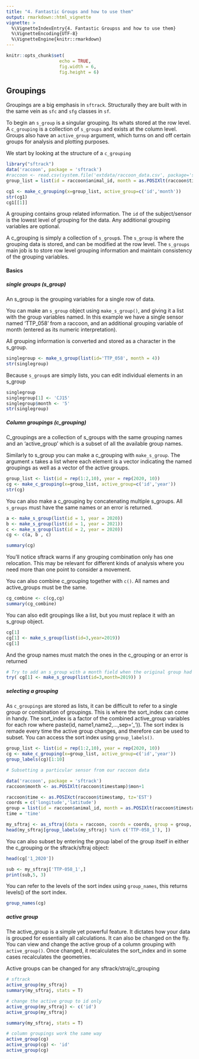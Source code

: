 ```yaml
---
title: "4. Fantastic Groups and how to use them"
output: rmarkdown::html_vignette
vignette: >
  %\VignetteIndexEntry{4. Fantastic Groupss and how to use them}
  %\VignetteEncoding{UTF-8}
  %\VignetteEngine{knitr::rmarkdown}
---
```


```r
knitr::opts_chunk$set(
                    echo = TRUE,
                    fig.width = 6,
                    fig.height = 6)

```

## Groupings  

Groupings are a big emphasis in `sftrack`. Structurally they are built with in the same vein as `sfc` and `sfg` classes in `sf`. 

To begin an `s_group` is a singular grouping. Its whats stored at the row level. 
A `c_grouping` is a collection of `s_groups` and exists at the column level. Groups also have an `active_group` argument, which turns on and off certain groups for analysis and plotting purposes.

We start by looking at the structure of a `c_grouping`

```r
library("sftrack")
data('raccoon', package = 'sftrack')
#raccoon <- read.csv(system.file('extdata/raccoon_data.csv', package='sftrack'))
group_list = list(id = raccoon$animal_id, month = as.POSIXlt(raccoon$timestamp)$mon+1)

cg1 <- make_c_grouping(x=group_list, active_group=c('id','month'))
str(cg1)
cg1[[1]]
```

A grouping contains group related information. The `id` of the subject/sensor is the lowest level of grouping for the data. Any additional grouping variables are optional. 

A c_grouping is simply a collection of `s_group`s. The `s_group` is where the grouping data is stored, and can be modified at the row level. The `s_groups` main job is to store row level grouping information and maintain consistency of the grouping variables.

#### Basics

##### single groups (s_group) 
An s_group is the grouping variables for a single row of data.  

You can make an `s_group` object using `make_s_group()`, and giving it a list with the group variables named. In this example we have a single sensor named 'TTP_058' from a raccoon, and an additional grouping variable of month (entered as its numeric interpretation).

All grouping information is converted and stored as a character in the s_group.

```r

singlegroup <- make_s_group(list(id='TTP_058', month = 4))
str(singlegroup)
```

Because `s_group`s are simply lists, you can edit individual elements in an s_group
```r
singlegroup 
singlegroup[1] <- 'CJ15'
singlegroup$month <- '5'
str(singlegroup)
```

##### Column groupings (c_grouping) 
C_groupings are a collection of s_groups with the same grouping names and an 'active_group' which is a subset of all the available group names.

Similarly to s_group you can make a c_grouping with `make_s_group`. The argument `x` takes a list where each element is a vector indicating the named groupings as well as a vector of the active groups.

```r
group_list <- list(id = rep(1:2,10), year = rep(2020, 10))
cg <- make_c_grouping(x=group_list, active_group=c('id','year'))
str(cg)
```

You can also make a c_grouping by concatenating multiple s_groups. All `s_groups` must have the same names or an error is returned.

```r
a <- make_s_group(list(id = 1, year = 2020))
b <- make_s_group(list(id = 1, year = 2021))
c <- make_s_group(list(id = 2, year = 2020))
cg <- c(a, b , c)

summary(cg)
```
You'll notice sftrack warns if any grouping combination only has one relocation. This may be relevant for different kinds of analysis where you need more than one point to consider a movement. 

You can also combine c_grouping together with `c()`. All names and active_groups must be the same.  

```r
cg_combine <- c(cg,cg)
summary(cg_combine)
```
You can also edit groupings like a list, but you must replace it with an s_group object.
```r
cg[1]
cg[1] <- make_s_group(list(id=3,year=2019))
cg[1]

```

And the group names must match the ones in the c_grouping or an error is returned
```r
# Try to add an s_group with a month field when the original group had year instead 
try( cg[1] <- make_s_group(list(id=3,month=2019)) )
```

##### selecting a grouping

As `c_groupings` are stored as lists, it can be difficult to refer to a single group or combination of groupings. This is where the sort_index can come in handy. The sort_index is a factor of the combined active_group variables for each row where paste(id, name1,name2,...,sep='_')). The sort index is remade every time the active group changes, and therefore can be used to subset. You can access the sort index using `group_labels()`. 

```r
group_list <- list(id = rep(1:2,10), year = rep(2020, 10))
cg <- make_c_grouping(x=group_list, active_group=c('id','year'))
group_labels(cg)[1:10]

# Subsetting a particular sensor from our raccoon data

data('raccoon', package = 'sftrack')
raccoon$month <- as.POSIXlt(raccoon$timestamp)$mon+1

raccoon$time <- as.POSIXct(raccoon$timestamp, tz='EST')
coords = c('longitude','latitude')
group = list(id = raccoon$animal_id, month = as.POSIXlt(raccoon$timestamp)$mon+1)
time = 'time'

my_sftraj <- as_sftraj(data = raccoon, coords = coords, group = group, time = time)
head(my_sftraj[group_labels(my_sftraj) %in% c('TTP-058_1'), ])


```

You can also subset by entering the group label of the group itself in either the c_grouping or the sftrack/sftraj object:

```r
head(cg['1_2020'])

sub <- my_sftraj['TTP-058_1',]
print(sub,5, 3)
```

You can refer to the levels of the sort index using `group_names`, this returns levels() of the sort index.

```r
group_names(cg)
```


##### active group 
The active_group is a simple yet powerful feature. It dictates how your data is grouped for essentially all calculations. It can also be changed on the fly. You can view and change the active group of a column grouping with `active_group()`. Once changed, it recalculates the sort_index and in some cases recalculates the geometries.

Active groups can be changed for any sftrack/straj/c_grouping

```r
# sftrack
active_group(my_sftraj)
summary(my_sftraj, stats = T)

# change the active group to id only
active_group(my_sftraj) <- c('id')
active_group(my_sftraj)

summary(my_sftraj, stats = T)

# column groupings work the same way
active_group(cg)
active_group(cg) <- 'id'
active_group(cg)

```
